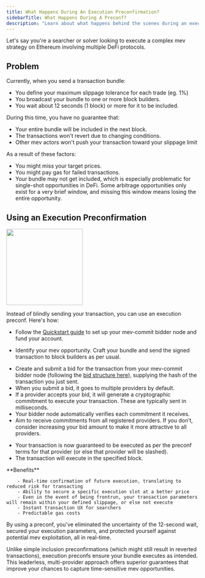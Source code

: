 ```yaml
---
title: What Happens During An Execution Preconfirmation?
sidebarTitle: What Happens During A Preconf?
description: "Learn about what happens behind the scenes during an execution preconfirmation."
---
```


Let's say you're a searcher or solver looking to execute a complex mev strategy on Ethereum involving multiple DeFi protocols.

## Problem

Currently, when you send a transaction bundle:
- You define your maximum slippage tolerance for each trade (eg. 1%)
- You broadcast your bundle to one or more block builders.
- You wait about 12 seconds (1 block) or more for it to be included.

During this time, you have no guarantee that:
- Your entire bundle will be included in the next block.
- The transactions won't revert due to changing conditions.
- Other mev actors won't push your transaction toward your slippage limit

As a result of these factors:
- You might miss your target prices.
- You might pay gas for failed transactions.
- Your bundle may not get included, which is especially problematic for single-shot opportunities in DeFi. Some arbitrage opportunities only exist for a very brief window, and missing this window means losing the entire opportunity.

## Using an Execution Preconfirmation

<img height="200" src="/v0.6.3/images/preconf-process.svg" />

Instead of blindly sending your transaction, you can use an execution preconf. Here's how:
<Steps>
<Step title="Setting up your mev-commit bidder node">

   - Follow the [Quickstart guide](/get-started/quickstart) to set up your mev-commit bidder node and fund your account.
</Step>
<Step title="Prepare your transaction">

   - Identify your mev opportunity. Craft your bundle and send the signed transaction to block builders as per usual.
</Step>
<Step title="Submit a preconf bid">

   - Create and submit a bid for the transaction from your mev-commit bidder node (following the [bid structure here](/v0.6.3/concepts/bids/bid-structure)), supplying the hash of the transaction you just sent.
   - When you submit a bid, it goes to multiple providers by default.
   - If a provider accepts your bid, it will generate a cryptographic commitment to execute your transaction. These are typically sent in milliseconds.
   - Your bidder node automatically verifies each commitment it receives.
   - Aim to receive commitments from all registered providers. If you don’t, consider increasing your bid amount to make it more attractive to all providers.
</Step>
<Step title="Execution">

   - Your transaction is now guaranteed to be executed as per the preconf terms for that provider (or else that provider will be slashed).
   - The transaction will execute in the specified block.
</Step>
</Steps>
**Benefits**

        - Real-time confirmation of future execution, translating to reduced risk for transacting
        - Ability to secure a specific execution slot at a better price
        - Even in the event of being frontrun, your transaction parameters will remain within your defined slippage, or else not execute
        - Instant transaction UX for searchers
        - Predictable gas costs

By using a preconf, you've eliminated the uncertainty of the 12-second wait, secured your execution parameters, and protected yourself against potential mev exploitation, all in real-time. 

Unlike simple inclusion preconfirmations (which might still result in reverted transactions), execution preconfs ensure your bundle executes as intended. This leaderless, multi-provider approach offers superior guarantees that improve your chances to capture time-sensitive mev opportunities.



